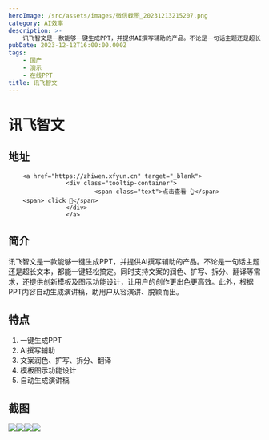 ```yaml
---
heroImage: /src/assets/images/微信截图_20231213215207.png
category: AI效率
description: >-
    讯飞智文是一款能够一键生成PPT，并提供AI撰写辅助的产品。不论是一句话主题还是超长文本，都能一键轻松搞定。同时支持文案的润色、扩写、拆分、翻译等需求，还提供创新模板及图示功能设计，让用户的创作更出色更高效。此外，根据PPT内容自动生成演讲稿，助用户从容演讲、脱颖而出。
pubDate: 2023-12-12T16:00:00.000Z
tags:
    - 国产
    - 演示
    - 在线PPT
title: 讯飞智文
---
```


# 讯飞智文

## 地址

        <a href="https://zhiwen.xfyun.cn" target="_blank">
                    <div class="tooltip-container">
                            <span class="text">点击查看 👆</span>
        <span> click 👋</span>
                    </div>
                    </a>
## 简介

讯飞智文是一款能够一键生成PPT，并提供AI撰写辅助的产品。不论是一句话主题还是超长文本，都能一键轻松搞定。同时支持文案的润色、扩写、拆分、翻译等需求，还提供创新模板及图示功能设计，让用户的创作更出色更高效。此外，根据PPT内容自动生成演讲稿，助用户从容演讲、脱颖而出。

## 特点

1. 一键生成PPT
2. AI撰写辅助
3. 文案润色、扩写、拆分、翻译
4. 模板图示功能设计
5. 自动生成演讲稿

## 截图

![](/src/assets/images/微信截图_20231213215215.png)![](/src/assets/images/微信截图_20231213215221.png)![](/src/assets/images/微信截图_20231213215318.png)![](/src/assets/images/微信截图_20231213215452.png)
